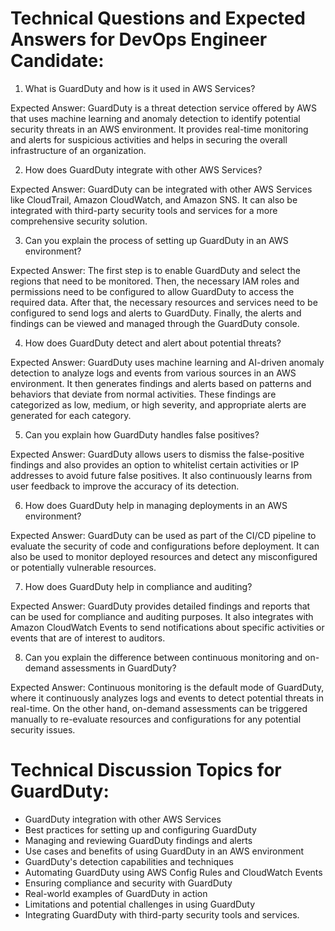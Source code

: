 

# Technical Questions and Expected Answers for DevOps Engineer Candidate:

1. What is GuardDuty and how is it used in AWS Services?

Expected Answer: GuardDuty is a threat detection service offered by AWS that uses machine learning and anomaly detection to identify potential security threats in an AWS environment. It provides real-time monitoring and alerts for suspicious activities and helps in securing the overall infrastructure of an organization.

2. How does GuardDuty integrate with other AWS Services?

Expected Answer: GuardDuty can be integrated with other AWS Services like CloudTrail, Amazon CloudWatch, and Amazon SNS. It can also be integrated with third-party security tools and services for a more comprehensive security solution.

3. Can you explain the process of setting up GuardDuty in an AWS environment?

Expected Answer: The first step is to enable GuardDuty and select the regions that need to be monitored. Then, the necessary IAM roles and permissions need to be configured to allow GuardDuty to access the required data. After that, the necessary resources and services need to be configured to send logs and alerts to GuardDuty. Finally, the alerts and findings can be viewed and managed through the GuardDuty console.

4. How does GuardDuty detect and alert about potential threats?

Expected Answer: GuardDuty uses machine learning and AI-driven anomaly detection to analyze logs and events from various sources in an AWS environment. It then generates findings and alerts based on patterns and behaviors that deviate from normal activities. These findings are categorized as low, medium, or high severity, and appropriate alerts are generated for each category.

5. Can you explain how GuardDuty handles false positives?

Expected Answer: GuardDuty allows users to dismiss the false-positive findings and also provides an option to whitelist certain activities or IP addresses to avoid future false positives. It also continuously learns from user feedback to improve the accuracy of its detection.

6. How does GuardDuty help in managing deployments in an AWS environment?

Expected Answer: GuardDuty can be used as part of the CI/CD pipeline to evaluate the security of code and configurations before deployment. It can also be used to monitor deployed resources and detect any misconfigured or potentially vulnerable resources.

7. How does GuardDuty help in compliance and auditing?

Expected Answer: GuardDuty provides detailed findings and reports that can be used for compliance and auditing purposes. It also integrates with Amazon CloudWatch Events to send notifications about specific activities or events that are of interest to auditors.

8. Can you explain the difference between continuous monitoring and on-demand assessments in GuardDuty?

Expected Answer: Continuous monitoring is the default mode of GuardDuty, where it continuously analyzes logs and events to detect potential threats in real-time. On the other hand, on-demand assessments can be triggered manually to re-evaluate resources and configurations for any potential security issues.

# Technical Discussion Topics for GuardDuty:

- GuardDuty integration with other AWS Services
- Best practices for setting up and configuring GuardDuty
- Managing and reviewing GuardDuty findings and alerts
- Use cases and benefits of using GuardDuty in an AWS environment
- GuardDuty's detection capabilities and techniques
- Automating GuardDuty using AWS Config Rules and CloudWatch Events
- Ensuring compliance and security with GuardDuty
- Real-world examples of GuardDuty in action
- Limitations and potential challenges in using GuardDuty
- Integrating GuardDuty with third-party security tools and services. 
